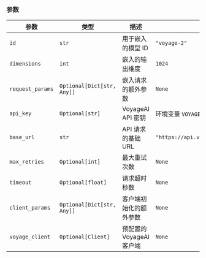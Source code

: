 ### 参数

| 参数 | 类型 | 描述 | 默认值 |
|-----------|------|-------------|---------|
| `id` | `str` | 用于嵌入的模型 ID | `"voyage-2"` |
| `dimensions` | `int` | 嵌入的输出维度 | `1024` |
| `request_params` | `Optional[Dict[str, Any]]` | 嵌入请求的额外参数 | `None` |
| `api_key` | `Optional[str]` | VoyageAI API 密钥 | 环境变量 `VOYAGEAI_API_KEY` |
| `base_url` | `str` | API 请求的基础 URL | `"https://api.voyageai.com/v1/embeddings"` |
| `max_retries` | `Optional[int]` | 最大重试次数 | `None` |
| `timeout` | `Optional[float]` | 请求超时秒数 | `None` |
| `client_params` | `Optional[Dict[str, Any]]` | 客户端初始化的额外参数 | `None` |
| `voyage_client` | `Optional[Client]` | 预配置的 VoyageAI 客户端 | `None` |